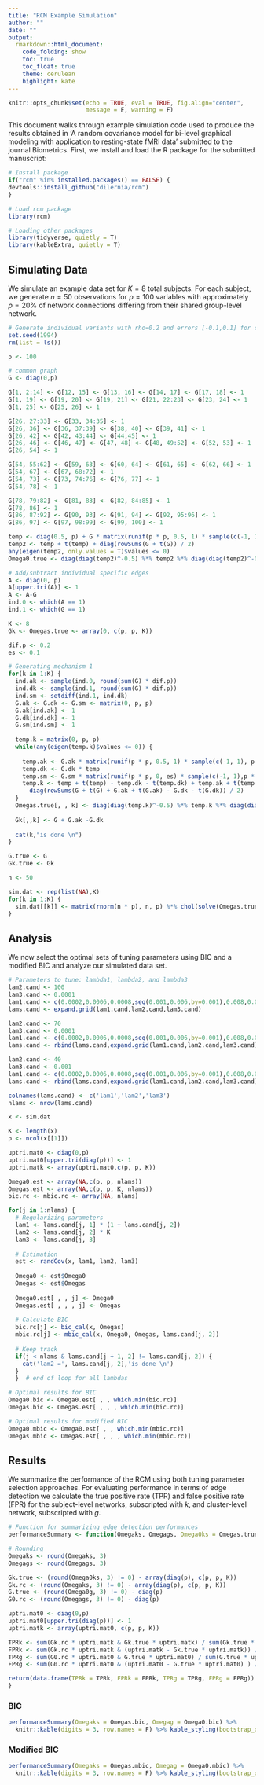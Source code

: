```yaml
---
title: "RCM Example Simulation"
author: ""
date: ""
output:
  rmarkdown::html_document:
    code_folding: show
    toc: true
    toc_float: true
    theme: cerulean
    highlight: kate
---
```


```r
knitr::opts_chunk$set(echo = TRUE, eval = TRUE, fig.align="center",
                      message = F, warning = F)
```

This document walks through example simulation code used to produce the results obtained in 'A random covariance model for bi-level graphical modeling with application to resting-state fMRI data' submitted to the journal Biometrics. First, we install and load the R package for the submitted manuscript:

```r
# Install package
if("rcm" %in% installed.packages() == FALSE) {
devtools::install_github("dilernia/rcm")
}

# Load rcm package
library(rcm)

# Loading other packages
library(tidyverse, quietly = T)
library(kableExtra, quietly = T)
```

## Simulating Data {.tabset .tabset-fade}

We simulate an example data set for $K=8$ total subjects. For each subject, we generate $n=50$ observations for $p=100$ variables with approximately $\rho = 20\%$ of network connections differing from their shared group-level network. 

```r
# Generate individual variants with rho=0.2 and errors [-0.1,0.1] for common edges
set.seed(1994)
rm(list = ls())

p <- 100

# common graph 
G <- diag(0,p)

G[1, 2:14] <- G[12, 15] <- G[13, 16] <- G[14, 17] <- G[17, 18] <- 1
G[1, 19] <- G[19, 20] <- G[19, 21] <- G[21, 22:23] <- G[23, 24] <- 1
G[1, 25] <- G[25, 26] <- 1

G[26, 27:33] <- G[33, 34:35] <- 1
G[26, 36] <- G[36, 37:39] <- G[38, 40] <- G[39, 41] <- 1
G[26, 42] <- G[42, 43:44] <- G[44,45] <- 1
G[26, 46] <- G[46, 47] <- G[47, 48] <- G[48, 49:52] <- G[52, 53] <- 1
G[26, 54] <- 1

G[54, 55:62] <- G[59, 63] <- G[60, 64] <- G[61, 65] <- G[62, 66] <- 1
G[54, 67] <- G[67, 68:72] <- 1
G[54, 73] <- G[73, 74:76] <- G[76, 77] <- 1
G[54, 78] <- 1

G[78, 79:82] <- G[81, 83] <- G[82, 84:85] <- 1
G[78, 86] <- 1
G[86, 87:92] <- G[90, 93] <- G[91, 94] <- G[92, 95:96] <- 1
G[86, 97] <- G[97, 98:99] <- G[99, 100] <- 1

temp <- diag(0.5, p) + G * matrix(runif(p * p, 0.5, 1) * sample(c(-1, 1), p * p, replace = TRUE), p, p)
temp2 <- temp + t(temp) + diag(rowSums(G + t(G)) / 2)
any(eigen(temp2, only.values = T)$values <= 0)
Omega0.true <- diag(diag(temp2)^-0.5) %*% temp2 %*% diag(diag(temp2)^-0.5)

# Add/subtract individual specific edges
A <- diag(0, p) 
A[upper.tri(A)] <- 1 
A <- A-G
ind.0 <- which(A == 1)
ind.1 <- which(G == 1)

K <- 8 
Gk <- Omegas.true <- array(0, c(p, p, K))

dif.p <- 0.2 
es <- 0.1

# Generating mechanism 1
for(k in 1:K) {
  ind.ak <- sample(ind.0, round(sum(G) * dif.p))
  ind.dk <- sample(ind.1, round(sum(G) * dif.p))
  ind.sm <- setdiff(ind.1, ind.dk)
  G.ak <- G.dk <- G.sm <- matrix(0, p, p)
  G.ak[ind.ak] <- 1
  G.dk[ind.dk] <- 1
  G.sm[ind.sm] <- 1
  
  temp.k = matrix(0, p, p)
  while(any(eigen(temp.k)$values <= 0)) {
    
    temp.ak <- G.ak * matrix(runif(p * p, 0.5, 1) * sample(c(-1, 1), p * p, replace = TRUE), p, p)
    temp.dk <- G.dk * temp
    temp.sm <- G.sm * matrix(runif(p * p, 0, es) * sample(c(-1, 1),p * p,replace = TRUE), p, p)
    temp.k <- temp + t(temp) - temp.dk - t(temp.dk) + temp.ak + t(temp.ak) + temp.sm + t(temp.sm) + 
      diag(rowSums(G + t(G) + G.ak + t(G.ak) - G.dk - t(G.dk)) / 2)
  }
  Omegas.true[, , k] <- diag(diag(temp.k)^-0.5) %*% temp.k %*% diag(diag(temp.k)^-0.5)
  
  Gk[,,k] <- G + G.ak -G.dk
  
  cat(k,"is done \n")
}

G.true <- G
Gk.true <- Gk

n <- 50

sim.dat <- rep(list(NA),K)
for(k in 1:K) {
  sim.dat[[k]] <- matrix(rnorm(n * p), n, p) %*% chol(solve(Omegas.true[, , k]))
}

```

## Analysis {.tabset .tabset-fade}

We now select the optimal sets of tuning parameters using BIC and a modified BIC and analyze our simulated data set.

```r
# Parameters to tune: lambda1, lambda2, and lambda3
lam2.cand <- 100
lam3.cand <- 0.0001
lam1.cand <- c(0.0002,0.0006,0.0008,seq(0.001,0.006,by=0.001),0.008,0.01,0.015,0.02)
lams.cand <- expand.grid(lam1.cand,lam2.cand,lam3.cand)

lam2.cand <- 70
lam3.cand <- 0.0001
lam1.cand <- c(0.0002,0.0006,0.0008,seq(0.001,0.006,by=0.001),0.008,0.01,0.015,0.02)
lams.cand <- rbind(lams.cand,expand.grid(lam1.cand,lam2.cand,lam3.cand))

lam2.cand <- 40
lam3.cand <- 0.001
lam1.cand <- c(0.0002,0.0006,0.0008,seq(0.001,0.006,by=0.001),0.008,0.01,0.015,0.02)
lams.cand <- rbind(lams.cand,expand.grid(lam1.cand,lam2.cand,lam3.cand))

colnames(lams.cand) <- c('lam1','lam2','lam3')
nlams <- nrow(lams.cand)

x <- sim.dat

K <- length(x)
p <- ncol(x[[1]])

uptri.mat0 <- diag(0,p)
uptri.mat0[upper.tri(diag(p))] <- 1
uptri.matk <- array(uptri.mat0,c(p, p, K))

Omega0.est <- array(NA,c(p, p, nlams))
Omegas.est <- array(NA,c(p, p, K, nlams))
bic.rc <- mbic.rc <- array(NA, nlams)

for(j in 1:nlams) {
  # Regularizing parameters
  lam1 <- lams.cand[j, 1] * (1 + lams.cand[j, 2])
  lam2 <- lams.cand[j, 2] * K
  lam3 <- lams.cand[j, 3]
  
  # Estimation
  est <- randCov(x, lam1, lam2, lam3)
  
  Omega0 <- est$Omega0
  Omegas <- est$Omegas
  
  Omega0.est[ , , j] <- Omega0
  Omegas.est[ , , , j] <- Omegas
  
  # Calculate BIC
  bic.rc[j] <- bic_cal(x, Omegas)
  mbic.rc[j] <- mbic_cal(x, Omega0, Omegas, lams.cand[j, 2])
  
  # Keep track
  if(j < nlams & lams.cand[j + 1, 2] != lams.cand[j, 2]) {
    cat('lam2 =', lams.cand[j, 2],'is done \n')
  }
  }  # end of loop for all lambdas

# Optimal results for BIC
Omega0.bic <- Omega0.est[ , , which.min(bic.rc)]
Omegas.bic <- Omegas.est[ , , , which.min(bic.rc)]

# Optimal results for modified BIC
Omega0.mbic <- Omega0.est[ , , which.min(mbic.rc)]
Omegas.mbic <- Omegas.est[ , , , which.min(mbic.rc)]
```

## Results {.tabset .tabset-fade}

We summarize the performance of the RCM using both tuning parameter selection approaches. For evaluating performance in terms of edge detection we calculate the true positive rate (TPR) and false positive rate (FPR) for the subject-level networks, subscripted with $k$, and cluster-level network, subscripted with $g$. 

```r
# Function for summarizing edge detection performances
performanceSummary <- function(Omegaks, Omegags, Omega0ks = Omegas.true, Omega0g = Omega0.true) {

# Rounding
Omegaks <- round(Omegaks, 3)
Omegags <- round(Omegags, 3)

Gk.true <- (round(Omega0ks, 3) != 0) - array(diag(p), c(p, p, K))
Gk.rc <- (round(Omegaks, 3) != 0) - array(diag(p), c(p, p, K))
G.true <- (round(Omega0g, 3) != 0) - diag(p)
G0.rc <- (round(Omegags, 3) != 0) - diag(p)

uptri.mat0 <- diag(0,p) 
uptri.mat0[upper.tri(diag(p))] <- 1
uptri.matk <- array(uptri.mat0, c(p, p, K))

TPRk <- sum(Gk.rc * uptri.matk & Gk.true * uptri.matk) / sum(Gk.true * uptri.matk)
FPRk <- sum(Gk.rc * uptri.matk & (uptri.matk - Gk.true * uptri.matk)) / sum(uptri.matk - Gk.true * uptri.matk)
TPRg <- sum(G0.rc * uptri.mat0 & G.true * uptri.mat0) / sum(G.true * uptri.mat0)
FPRg <- sum(G0.rc * uptri.mat0 & (uptri.mat0 - G.true * uptri.mat0) ) /sum(uptri.mat0 - G.true * uptri.mat0)

return(data.frame(TPRk = TPRk, FPRk = FPRk, TPRg = TPRg, FPRg = FPRg))
}
```

### BIC

```r
performanceSummary(Omegaks = Omegas.bic, Omegag = Omega0.bic) %>% 
  knitr::kable(digits = 3, row.names = F) %>% kable_styling(bootstrap_options = c("hover", "responsive"))
```

### Modified BIC

```r
performanceSummary(Omegaks = Omegas.mbic, Omegag = Omega0.mbic) %>% 
  knitr::kable(digits = 3, row.names = F) %>% kable_styling(bootstrap_options = c("hover", "responsive"))
```
